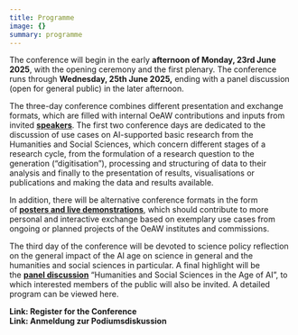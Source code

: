 ```yaml
---
title: Programme
image: {}
summary: programme
---
```

The conference will begin in the early **afternoon of Monday, 23rd June 2025**, with the opening ceremony and the first plenary. The conference runs through **Wednesday, 25th June 2025,** ending with a panel discussion (open for general public) in the later afternoon.

The three-day conference combines different presentation and exchange formats, which are filled with internal OeAW contributions and inputs from invited [**speakers**](https://www.oeaw.ac.at/conference-ai-meets-hss/speakers). The first two conference days are dedicated to the discussion of use cases on AI-supported basic research from the Humanities and Social Sciences, which concern different stages of a research cycle, from the formulation of a research question to the generation (“digitisation”), processing and structuring of data to their analysis and finally to the presentation of results, visualisations or publications and making the data and results available.

In addition, there will be alternative conference formats in the form of [**posters and live demonstrations**](https://www.oeaw.ac.at/conference-ai-meets-hss/call-for-posters-and-demos), which should contribute to more personal and interactive exchange based on exemplary use cases from ongoing or planned projects of the OeAW institutes and commissions.

The third day of the conference will be devoted to science policy reflection on the general impact of the AI age on science in general and the humanities and social sciences in particular. A final highlight will be the [**panel discussion**](https://www.oeaw.ac.at/conference-ai-meets-hss/podiumsdiskussion) “Humanities and Social Sciences in the Age of AI”, to which interested members of the public will also be invited. A detailed program can be viewed here.

**Link: Register for the Conference**\
**Link: Anmeldung zur Podiumsdiskussion**
